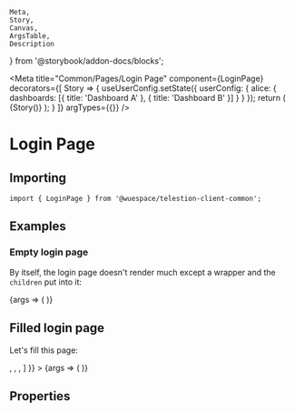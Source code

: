 	Meta,
	Story,
	Canvas,
	ArgsTable,
	Description
} from '@storybook/addon-docs/blocks';

<Meta
	title="Common/Pages/Login Page"
	component={LoginPage}
	decorators={[
		Story => {
			useUserConfig.setState({
				userConfig: {
					alice: {
						dashboards: [{ title: 'Dashboard A' }, { title: 'Dashboard B' }]
					}
				}
			});
			return (
				<TelestionClient>
					<MemoryRouter>{Story()}</MemoryRouter>
				</TelestionClient>
			);
		}
	]}
	argTypes={{}}
/>

# Login Page

<Description of={LoginPage} />

## Importing

```tsx
import { LoginPage } from '@wuespace/telestion-client-common';
```

## Examples

### Empty login page

By itself, the login page doesn't render much except a wrapper and the `children` put into it:

<Canvas>
	<Story
		name="Empty Login Page"
		inline={false}
		height={'512px'}
		args={{ children: ['Test'] }}
	>
		{args => (
			<CommonWrapper>
				<LoginPage {...args} />
			</CommonWrapper>
		)}
	</Story>
</Canvas>

## Filled login page

Let's fill this page:

<Canvas>
	<Story
		name="Common Login Page"
		inline={false}
		height={'512px'}
		args={{
			children: [
				<LoginLogo />,
				<LoginTitle />,
				<LoginDescription />,
				<LoginForm />
			]
		}}
	>
		{args => (
			<CommonWrapper>
				<LoginPage {...args} />
			</CommonWrapper>
		)}
	</Story>
</Canvas>

## Properties

<ArgsTable of={LoginPage} />
